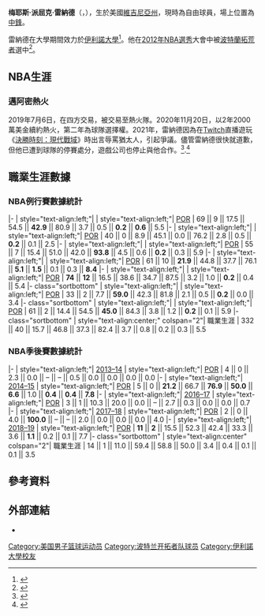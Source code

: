 {{noteTA|G1=NBA}}
{{Infobox NBA biography
| name         = 梅耶斯·雷納德<br />Meyers Leonard
| image        = Meyers Leonard 1 crop.jpg
| caption      = [[波特蘭拓荒者|波特蘭拓荒者]]時期的雷納德（2018年）
| position     = [[中鋒|中鋒]]
| height_ft    = 7
| height_in    = 
| weight_lb    = 260
| league       =
| team         = 自由球員
| number       = 
| birth_date   = {{birth date and age |1992|2|27}}
| birth_place  = {{flag|Virginia}}{{link-en|伍德布里奇 (維吉尼亞州)|Woodbridge, Virginia|伍德布里奇}}
| nationality  = {{USA}}
| high_school  = 羅賓森高中<br />（[[伊利諾州|伊利諾州]]{{link-en|羅賓森 (伊利諾州)|Robinson, Illinois|羅賓森}}）
| college      = [[伊利諾大學|伊利諾大學]]（2010–2012）
| draft_year   = 2012
| draft_round  = 1
| draft_pick   = 11
| draft_team   = [[波特蘭拓荒者|波特蘭拓荒者]]
| career_start = 2012
| years1       = {{nbay|2012|start}}–{{nbay|2018|end}} 
| team1        = [[波特蘭拓荒者|波特蘭拓荒者]]
| years2       = {{nbay|2019|start}}–
{{nbay|2020|end}} 
| team2        = [[邁阿密熱火|邁阿密熱火]]
| highlights   = 
| bbr          = leoname01
| nba_profile  = meyers_leonard
}}
'''梅耶斯·派屈克·雷納德'''（{{lang-en|'''Meyers Patrick Leonard'''}}，{{bd|1992年|2月27日}}），生於美國[[維吉尼亞州|維吉尼亞州]]{{link-en|伍德布里奇 (維吉尼亞州)|Woodbridge, Virginia|伍德布里奇}}，現時為自由球員，場上位置為[[中鋒_(籃球)|中鋒]]。

雷納德在大學期間效力於[[伊利諾大學|伊利諾大學]]<ref>{{cite news|url=http://espn.go.com/chicago/ncb/story/_/id/7767655/meyers-leonard-leave-illinois-fighting-illini-early-enter-nba-draft|title=Meyers Leonard to enter NBA draft|first=Scott|last=Powers|accessdate=April 3, 2012|date=April 13, 2012|work=ESPN.com|archive-date=2015-04-02|archive-url=https://web.archive.org/web/20150402213912/http://espn.go.com/chicago/ncb/story/_/id/7767655/meyers-leonard-leave-illinois-fighting-illini-early-enter-nba-draft|dead-url=no}}</ref>。他在[[2012年NBA選秀|2012年NBA選秀]]大會中被[[波特蘭拓荒者|波特蘭拓荒者]]選中<ref>{{Cite web |url=http://articles.chicagotribune.com/2012-06-28/sports/ct-spt-0629-locals-nba-draft--20120629_1_meyers-leonard-illini-history-draft-stock |title=Leonard goes 11th in NBA draft |accessdate=2015-06-14 |archive-date=2014-02-22 |archive-url=https://web.archive.org/web/20140222022559/http://articles.chicagotribune.com/2012-06-28/sports/ct-spt-0629-locals-nba-draft--20120629_1_meyers-leonard-illini-history-draft-stock |dead-url=no }}</ref>。

==NBA生涯==
===邁阿密熱火===
2019年7月6日，在四方交易，被交易至熱火隊。2020年11月20日，以2年2000萬美金續約熱火，第二年為球隊選擇權。2021年，雷納德因為在[[Twitch|Twitch]]直播遊玩《[[決勝時刻：現代戰域|決勝時刻：現代戰域]]》時出言辱罵猶太人，引起爭議。儘管雷納德很快就道歉，但他已遭到球隊的停賽處分，遊戲公司也停止與他合作。<ref>{{cite news|title= NBA》直播飆罵種族歧視髒話 熱火長人下場曝光|url=https://sports.ltn.com.tw/news/breakingnews/3461712 |language=-zh-tw |author= |publisher=自由時報 |date=2021-03-10 |accessdate=2021-03-11 }}</ref>.<ref>{{cite web|url=https://www.espn.com/nba/story/_/id/31034606/nba-looking-miami-heat-center-meyers-leonard-use-anti-semitic-slur|website=ESPN.com|last=Friedell|first=Nick|title=Miami Heat say Meyers Leonard will be away from team indefinitely while NBA probes use of anti-Semitic slur|date=2021-03-09|access-date=2021-03-11|archive-date=2021-03-16|archive-url=https://web.archive.org/web/20210316100823/https://www.espn.com/nba/story/_/id/31034606/nba-looking-miami-heat-center-meyers-leonard-use-anti-semitic-slur|dead-url=no}}</ref>

==職業生涯數據==
===NBA例行賽數據統計===
{{NBA player statistics start}}
|-
| style="text-align:left;"| {{nbay|2012}}
| style="text-align:left;"| [[波特蘭拓荒者|POR]]
| 69 || 9 || 17.5 || 54.5 || '''42.9''' || 80.9 || 3.7 || 0.5 || '''0.2''' || '''0.6''' || 5.5
|-
| style="text-align:left;"| {{nbay|2013}}
| style="text-align:left;"| [[波特蘭拓荒者|POR]]
| 40 || 0 || 8.9 || 45.1 || 0.0 || 76.2 || 2.8 || 0.5 || '''0.2''' || 0.1 || 2.5
|-
| style="text-align:left;"| {{nbay|2014}}
| style="text-align:left;"| [[波特蘭拓荒者|POR]]
| 55 || 7 || 15.4 || 51.0 || 42.0 || '''93.8''' || 4.5 || 0.6 || '''0.2''' || 0.3 || 5.9
|-
| style="text-align:left;"| {{nbay|2015}}
| style="text-align:left;"| [[波特蘭拓荒者|POR]]
| 61 || 10 || '''21.9''' || 44.8 || 37.7 || 76.1 || '''5.1''' || '''1.5''' || 0.1 || 0.3 || '''8.4'''
|-
| style="text-align:left;"| {{nbay|2016}}
| style="text-align:left;"| [[波特蘭拓荒者|POR]]
| '''74''' || '''12''' || 16.5 || 38.6 || 34.7 || 87.5 || 3.2 || 1.0 || '''0.2''' || 0.4 || 5.4
|- class="sortbottom"
| style="text-align:left;"| {{nbay|2017}}
| style="text-align:left;"| [[波特蘭拓荒者|POR]]
| 33 || 2 || 7.7 || '''59.0''' || 42.3 || 81.8 || 2.1 || 0.5 || '''0.2''' || 0.0 || 3.4
|- class="sortbottom"
| style="text-align:left;"| {{nbay|2018}}
| style="text-align:left;"| [[2018-19_波特蘭拓荒者賽季|POR]]
| 61 || 2 || 14.4 || 54.5 || '''45.0''' || 84.3 || 3.8 || 1.2 || '''0.2''' || 0.1 || 5.9
|- class="sortbottom"
| style="text-align:center;" colspan="2"| 職業生涯
| 332 || 40 || 15.7 || 46.8 || 37.3 || 82.4 || 3.7 || 0.8 || 0.2 || 0.3 || 5.5
{{S-end}}

===NBA季後賽數據統計===
{{NBA player statistics start}}
|-
| style="text-align:left;"| [[2014年NBA季後賽|2013–14]]
| style="text-align:left;"| [[波特蘭拓荒者|POR]]
| 4 || 0 || 2.3 || 0.0 || – || – || 0.5 || 0.0 || 0.0 || 0.0 || 0.0
|-
| style="text-align:left;"| [[2015年NBA季後賽|2014–15]]
| style="text-align:left;"| [[波特蘭拓荒者|POR]]
| 5 || 0 || '''21.2''' || 66.7 || '''76.9''' || '''50.0''' || '''6.6''' || 1.0 || '''0.4''' || '''0.4''' || '''7.8'''
|-
| style="text-align:left;"| [[2017年NBA季後賽|2016–17]]
| style="text-align:left;"| [[波特蘭拓荒者|POR]]
| 3 || 1 || 10.3 || 20.0 || 0.0 || – || 2.7 || 0.3 || 0.0 || 0.0 || 0.7
|-
| style="text-align:left;"| [[2018年NBA季後賽|2017–18]]
| style="text-align:left;"| [[波特蘭拓荒者|POR]]
| 2 || 0 || 4.0 || '''100.0''' || – || – || 2.0 || 0.0 || 0.0 || 0.0 || 4.0
|-
| style="text-align:left;"| [[2019年NBA季後賽|2018–19]]
| style="text-align:left;"| [[波特蘭拓荒者|POR]]
| '''11''' || '''2''' || 15.5 || 52.3 || 42.4 || 33.3 || 3.6 || '''1.1''' || 0.2 || 0.1 || 7.7
|- class="sortbottom"
| style="text-align:center" colspan="2"| 職業生涯
| 14 || 1 || 11.0 || 59.4 || 58.8 || 50.0 || 3.4 || 0.4 || 0.1 || 0.1 || 3.5
{{S-end}}

==參考資料==
{{Reflist}}

==外部連結==
{{commons category}}
{{basketballstats|nba=meyers_leonard|bbr=l/leoname01}}
*{{Twitter}}

{{2012 NBA Draft}}

{{Authority control}}
{{DEFAULTSORT:Leonard, Meyers}}
[[Category:美国男子篮球运动员|Category:美国男子篮球运动员]]
[[Category:波特兰开拓者队球员|Category:波特兰开拓者队球员]]
[[Category:伊利諾大學校友|Category:伊利諾大學校友]]